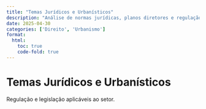 ```yaml
---
title: "Temas Jurídicos e Urbanísticos"
description: "Análise de normas jurídicas, planos diretores e regulação urbanística."
date: 2025-04-30
categories: ['Direito', 'Urbanismo']
format:
  html:
    toc: true
    code-fold: true
---
```


# Temas Jurídicos e Urbanísticos

Regulação e legislação aplicáveis ao setor.
